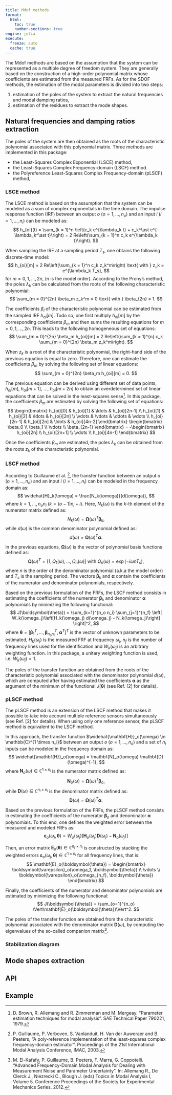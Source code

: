 ---
title: Mdof methods
format:
  html:
    toc: true
    number-sections: true
engine: julia
execute:
  freeze: auto
  cache: true
---

The Mdof methods are based on the assumption that the system can be represented as a multiple degree of freedom system. They are generally based on the construction of a high-order polynomial matrix whose coefficients are estimated from the measured FRFs. As for the SDOF methods, the estimation of the modal parameters is divided into two steps:

1. estimation of the poles of the system to extract the natural frequencies and modal damping ratios,
2. estimation of the residues to extract the mode shapes.


## Natural frequencies and damping ratios extraction
The poles of the system are then obtained as the roots of the characteristic polynomial associated with this polynomial matrix. Three methods are implemented in this package:

* the Least-Squares Complex Exponential (LSCE) method,
* the Least-Squares Complex Frequency-domain (LSCF) method.
* the Polyreference Least-Squares Complex Frequency-domain (pLSCF) method,


### LSCE method

The LSCE method is based on the assumption that the system can be modeled as a sum of complex exponentials in the time domain. The impulse response function (IRF) between an output $o$ ($o = 1, \ldots, n_o$) and an input $i$ ($i = 1, \ldots, n_i$) can be modeled as:
$$
h_{oi}(t) = \sum_{k = 1}^n \left(c_k e^{\lambda_k t} + c_k^\ast e^{-\lambda_k^\ast t}\right) = 2 Re\left(\sum_{k = 1}^n c_k e^{\lambda_k t}\right).
$$

When sampling the IRF at a sampling period $T_s$, one obtains the following discrete-time model:
$$
h_{oi}[m] = 2 Re\left(\sum_{k = 1}^n c_k z_k^m\right) \text{ with } z_k = e^{\lambda_k T_s},
$$
for $m = 0, 1, \ldots, 2n$, ($n$ is the model order). According to the Prony's method, the poles $\lambda_k$ can be calculated from the roots of the following characteristic polynomial:
$$
\sum_{m = 0}^{2n} \beta_m z_k^m = 0 \text{ with } \beta_{2n} = 1.
$$

The coefficients $\beta_l$ of the characteristic polynomial can be estimated from the sampled IRF $h_{oi}[m]$. Todo so, one first multiply $h_{oi}[m]$ by the corresponding coefficients $\beta_m$ and then sums the resulting equations for $m = 0, 1, \ldots, 2n$. This leads to the following homogeneous set of equations:
$$
\sum_{m = 0}^{2n} \beta_m h_{oi}[m] = 2 Re\left(\sum_{k = 1}^{n} c_k \sum_{m = 0}^{2n} \beta_m z_k^m\right).
$$

When $z_k$ is a root of the characteristic polynomial, the right-hand side of the previous equation is equal to zero. Therefore, one can estimate the coefficients $\beta_m$ by solving the following set of linear equations:
$$
\sum_{m = 0}^{2n} \beta_m h_{oi}[m] = 0.
$$

The previous equation can be derived using different set of data points, $h_{oi}[m]$, $h_{oi}[m+1]$, $\ldots$, $h_{oi}[m + 2n]$  to obtain an overdetermined set of linear equations that can be solved in the least-squares sense[^1]. In this package, the coefficients $\beta_m$ are estimated by solving the following set of equations:
$$
\begin{bmatrix}
h_{oi}[0] & h_{oi}[1] & \ldots & h_{oi}[2n-1] \\
h_{oi}[1] & h_{oi}[2] & \ldots & h_{oi}[2n] \\
\vdots & \vdots & \ddots & \vdots \\
h_{oi}[2n-1] & h_{oi}[2n] & \ldots & h_{oi}[4n-2]
\end{bmatrix}
\begin{bmatrix}
\beta_0 \\
\beta_1 \\
\vdots \\
\beta_{2n-1}
\end{bmatrix}
= -\begin{bmatrix}
h_{oi}[2n] \\
h_{oi}[2n+1] \\
\vdots \\
h_{oi}[4n-1]
\end{bmatrix}
$$

Once the coefficients $\beta_m$ are estimated, the poles $\lambda_k$ can be obtained from the roots $z_k$ of the characteristic polynomial.

[^1]: D. Brown, R. Allemang and R. Zimmerman and M. Mergeay. "Parameter estimation techniques for modal analysis". SAE Technical Paper 790221, 1979.

### LSCF method

According to Guillaume et al. [^2], the transfer function between an output $o$ ($o = 1, \ldots, n_o$)  and an input $i$ ($i = 1, \ldots, n_i$) can be modeled in the frequency domain as:
$$
\widehat{H}_k(\omega) = \frac{N_k(\omega)}{d(\omega)},
$$
where $k = 1, \ldots, n_o n_i$ ($k = (o - 1) n_i + i$). Here, $N_k(\omega)$ is the $k$-th element of the numerator matrix defined as:
$$
N_k(\omega) = \mathbf{\Omega}(\omega)^T \boldsymbol{\beta}_k,
$$
while $d(\omega)$ is the common denominator polynomial defined as:
$$
d(\omega) = \mathbf{\Omega}(\omega)^T \boldsymbol{\alpha}.
$$

In the previous equations, $\mathbf{\Omega}(\omega)$ is the vector of polynomial basis functions defined as:
$$
\mathbf{\Omega}(\omega)^T = [1, \Omega_1(\omega), \ldots, \Omega_n(\omega)] \text{ with } \Omega_n(\omega) = \exp(-i\omega n T_s),
$$
where $n$ is the order of the denominator polynomial (a.k.a the model order) and $T_s$ is the sampling period. The vectors $\boldsymbol{\beta}_k$ and $\boldsymbol{\alpha}$ contain the coefficients of the numerator and denominator polynomials, respectively.

Based on the previous formulation of the FRFs, the LSCF method consists in estimating the coefficients of the numerator $\boldsymbol{\beta}_k$ and denominator $\boldsymbol{\alpha}$ polynomials by minimizing the following functional:
$$
J(\boldsymbol{\theta}) = \sum_{k=1}^{n_o n_i} \sum_{j=1}^{n_f} \left| W_k(\omega_j)\left[H_k(\omega_j) d(\omega_j) - N_k(\omega_j)\right] \right|^2,
$$
where $\boldsymbol{\theta} = [\boldsymbol{\beta}_1^T, \ldots, \boldsymbol{\beta}_{n_o n_i}^T, \boldsymbol{\alpha}^T]^T$ is the vector of unknown parameters to be estimated, $H_k(\omega_j)$ is the measured FRF at frequency $\omega_j$, $n_f$ is the number of frequency lines used for the identification and $W_k(\omega_j)$ is an arbitrary weighting function. In this package, a unitary weighting function is used, i.e. $W_k(\omega_j) = 1$.

The poles of the transfer function are obtained from the roots of the characteristic polynomial associated with the denominator polynomial $d(\omega)$, which are computed after having estimated the coefficients $\boldsymbol{\alpha}$ as the argument of the minimum of the functional $J(\boldsymbol{\theta})$ (see Ref. [2] for details).

[^2]: P. Guillaume, P. Verboven, S. Vanlanduit, H. Van der Auweraer and B. Peeters, "A poly-reference implementation of the least-squares complex frequency-domain estimator". Proceedings of the 21st International Modal Analysis Conference, IMAC, 2003.

### pLSCF method

The pLSCF method is an extension of the LSCF method that makes it possible to take into account multiple reference sensors simultaneously (see Ref. [2] for details). When using only one reference sensor, the pLSCF method is equivalent to the LSCF method.

In this approach, the transfer function $\widehat{\mathbf{H}}_o(\omega) \in \mathbb{C}^{1 \times n_i}$ between an output $o$ ($o = 1, \ldots, n_o$) and a set of $n_i$ inputs can be modeled in the frequency domain as:
$$
\widehat{\mathbf{H}}_o(\omega) = \mathbf{N}_o(\omega) \mathbf{D}(\omega)^{-1},
$$
where $\mathbf{N}_o(\omega) \in \mathbb{C}^{1 \times n_i}$ is the numerator matrix defined as:
$$
\mathbf{N}_o(\omega) = \mathbf{\Omega}(\omega)^T \boldsymbol{\beta}_o,
$$
while $\mathbf{D}(\omega) \in \mathbb{C}^{n_i \times n_i}$ is the denominator matrix defined as:
$$
\mathbf{D}(\omega) = \mathbf{\Omega}(\omega)^T \boldsymbol{\alpha}.
$$

Based on the previous formulation of the FRFs, the pLSCF method consists in estimating the coefficients of the numerator $\boldsymbol{\beta}_o$ and denominator $\boldsymbol{\alpha}$ polynomials. To this end, one defines the weighted error between the measured and modeled FRFs as:
$$
\boldsymbol{\varepsilon}_o(\omega_j, \boldsymbol{\theta}) = W_o(\omega_j)\left[\mathbf{H}_o(\omega_j) \mathbf{D}(\omega_j) - \mathbf{N}_o(\omega_j)\right]
$$

Then, an error matrix $\mathbf{E}_o(\boldsymbol{\theta}) \in \mathbb{C}^{n_f \times n_i}$ is constructed by stacking the weighted errors $\boldsymbol{\varepsilon}_o(\omega_j, \boldsymbol{\theta}) \in \mathbb{C}^{1 \times n_i}$ for all frequency lines, that is:
$$
\mathbf{E}_o(\boldsymbol{\theta}) = \begin{bmatrix}
\boldsymbol{\varepsilon}_o(\omega_1, \boldsymbol{\theta}) \\
\vdots \\
\boldsymbol{\varepsilon}_o(\omega_{n_f}, \boldsymbol{\theta})
\end{bmatrix}
$$

Finally, the coefficients of the numerator and denominator polynomials are estimated by minimizing the following functional:
$$
J(\boldsymbol{\theta}) = \sum_{o=1}^{n_o} \Vert\mathbf{E}_o(\boldsymbol{\theta})\Vert^2.
$$

The poles of the transfer function are obtained from the characteristic polynomial associated with the denominator matrix $\mathbf{D}(\omega)$, by computing the eigenvalues of the so-called companion matrix[^3].

[^3]: M. El-Kafafy, P. Guillaume, B. Peeters, F. Marra, G. Coppotelli. "Advanced Frequency-Domain Modal Analysis for Dealing with Measurement Noise and Parameter Uncertainty". In: Allemang R., De Clerck J., Niezrecki C., Blough J. (eds) Topics in Modal Analysis I, Volume 5. Conference Proceedings of the Society for Experimental Mechanics Series. 2012.

### Stabilization diagram

## Mode shapes extraction

## API

## Example